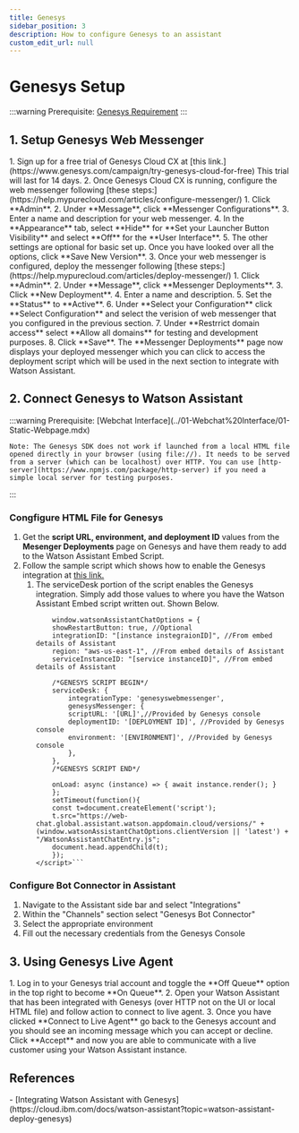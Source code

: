 ```yaml
---
title: Genesys
sidebar_position: 3
description: How to configure Genesys to an assistant
custom_edit_url: null
---
```


# Genesys Setup
:::warning
    Prerequisite: [Genesys Requirement](/Prepare/Requirements#genesys)
:::
## 1. Setup Genesys Web Messenger
<div style={{ borderBottom: '1px solid #000', marginTop: '20px', marginBottom: '20px' }}></div>
1. Sign up for a free trial of Genesys Cloud CX at [this link.](https://www.genesys.com/campaign/try-genesys-cloud-for-free) This trial will last for 14 days.
2. Once Genesys Cloud CX is running, configure the web messenger following [these steps:](https://help.mypurecloud.com/articles/configure-messenger/)
    1. Click **Admin**.
    2. Under **Message**, click **Messenger Configurations**.
    3. Enter a name and description for your web messenger.
    4. In the **Appearance** tab, select **Hide** for **Set your Launcher Button Visibility** and select **Off** for the **User Interface**.
    5. The other settings are optional for basic set up. Once you have looked over all the options, click **Save New Version**. 
3. Once your web messenger is configured, deploy the messenger following [these steps:](https://help.mypurecloud.com/articles/deploy-messenger/)
    1. Click **Admin**.
    2. Under **Message**, click **Messenger Deployments**.
    3. Click **New Deployment**.
    4. Enter a name and description.
    5. Set the **Status** to **Active**.
    6. Under **Select your Configuration** click **Select Configuration** and select the verision of web messenger that you configured in the previous section.
    7. Under **Restrrict domain access** select **Allow all domains** for testing and development purposes.
    8. Click **Save**. The **Messenger Deployments** page now displays your deployed messenger which you can click to access the deployment script which will be used in the next section to integrate with Watson Assistant.

## 2. Connect Genesys to Watson Assistant
<div style={{ borderBottom: '1px solid #000', marginTop: '20px', marginBottom: '20px' }}></div>
:::warning
    Prerequisite: [Webchat Interface](../01-Webchat%20Interface/01-Static-Webpage.mdx)
    
    Note: The Genesys SDK does not work if launched from a local HTML file opened directly in your browser (using file://). It needs to be served from a server (which can be localhost) over HTTP. You can use [http-server](https://www.npmjs.com/package/http-server) if you need a simple local server for testing purposes.
:::

### Congfigure HTML File for Genesys
1. Get the **script URL, environment, and deployment ID** values from the **Mesenger Deployments** page on Genesys and have them ready to add to the Watson Assistant Embed Script.
2. Follow the sample script which shows how to enable the Genesys integration at [this link.](https://web-chat.global.assistant.watson.cloud.ibm.com/docs.html?to=service-desks-genesys#enabling)
    1. The serviceDesk portion of the script enables the Genesys integration. Simply add those values to where you have the Watson Assistant Embed script written out. Shown Below.
        ```<script>
            window.watsonAssistantChatOptions = {
            showRestartButton: true, //Optional
            integrationID: "[instance instegraionID]", //From embed details of Assistant
            region: "aws-us-east-1", //From embed details of Assistant
            serviceInstanceID: "[service instanceID]", //From embed details of Assistant
            
            /*GENESYS SCRIPT BEGIN*/
            serviceDesk: {
                integrationType: 'genesyswebmessenger',
                genesysMessenger: {
                scriptURL: '[URL]',//Provided by Genesys console
                deploymentID: '[DEPLOYMENT ID]', //Provided by Genesys console
                environment: '[ENVIRONMENT]', //Provided by Genesys console
                },
            },
            /*GENESYS SCRIPT END*/

            onLoad: async (instance) => { await instance.render(); }
            };
            setTimeout(function(){
            const t=document.createElement('script');
            t.src="https://web-chat.global.assistant.watson.appdomain.cloud/versions/" + (window.watsonAssistantChatOptions.clientVersion || 'latest') + "/WatsonAssistantChatEntry.js";
            document.head.appendChild(t);
            });
        </script>```

### Configure Bot Connector in Assistant
1. Navigate to the Assistant side bar and select "Integrations"
2. Within the "Channels" section select "Genesys Bot Connector"
3. Select the appropriate environment
4. Fill out the necessary credentials from the Genesys Console

## 3. Using Genesys Live Agent
<div style={{ borderBottom: '1px solid #000', marginTop: '20px', marginBottom: '20px' }}></div>
1. Log in to your Genesys trial account and toggle the **Off Queue** option in the top right to become **On Queue**.
2. Open your Watson Assistant that has been integrated with Genesys (over HTTP not on the UI or local HTML file) and follow action to connect to live agent.
3. Once you have clicked **Connect to Live Agent** go back to the Genesys account and you should see an incoming message which you can accept or decline. Click **Accept** and now you are able to communicate with a live customer using your Watson Assistant instance.

## References
<div style={{ borderBottom: '1px solid #000', marginTop: '20px', marginBottom: '20px' }}></div>
- [Integrating Watson Assistant with Genesys](https://cloud.ibm.com/docs/watson-assistant?topic=watson-assistant-deploy-genesys)
